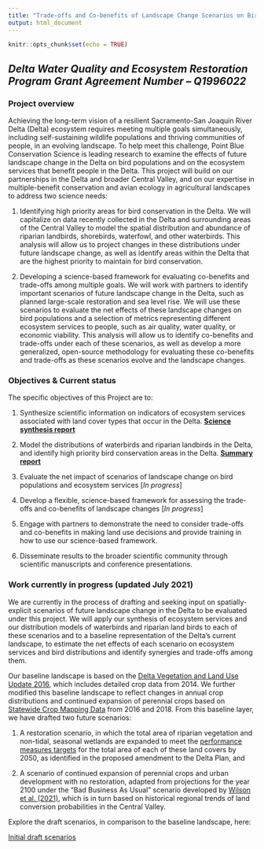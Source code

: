 ```yaml
---
title: "Trade-offs and Co-benefits of Landscape Change Scenarios on Bird Communities and Ecosystem Services in the Sacramento-San Joaquin River Delta"
output: html_document
---
```


```r
knitr::opts_chunk$set(echo = TRUE)
```

## *Delta Water Quality and Ecosystem Restoration Program Grant Agreement Number – Q1996022*


### Project overview

Achieving the long-term vision of a resilient Sacramento-San Joaquin River Delta (Delta) 
ecosystem requires meeting multiple goals simultaneously, including self-sustaining wildlife populations and thriving communities of people, in an evolving landscape. To help meet this challenge, Point Blue Conservation Science is leading research to examine the effects of future landscape change in the Delta on bird populations and on the ecosystem services that benefit people in the Delta. This project will build on our partnerships in the Delta and broader Central Valley, and on our expertise in multiple-benefit conservation and avian ecology in 
agricultural landscapes to address two science needs: 

1) Identifying high priority areas for bird conservation in the Delta. We will capitalize on data recently collected in the Delta and surrounding areas of the Central Valley to model the spatial distribution and abundance of riparian landbirds, shorebirds, waterfowl, and other waterbirds. This analysis will allow us to project changes in these distributions under future landscape change, as well as identify areas within the Delta that are the highest priority to maintain for bird conservation.  

2) Developing a science-based framework for evaluating co-benefits and trade-offs among multiple goals. We will work with partners to identify important scenarios of future landscape change in the Delta, such as planned large-scale restoration and sea level rise. We will use these scenarios to evaluate the net effects of these landscape changes on bird populations and a selection of metrics representing different ecosystem services to people, such as air quality, water quality, or economic viability. This analysis will allow us to identify co-benefits and trade-offs under each of these scenarios, as well as develop a more generalized, open-source methodology for evaluating these co-benefits and trade-offs as these scenarios evolve and the landscape changes. 


### Objectives & Current status

The specific objectives of this Project are to: 

1. Synthesize scientific information on indicators of ecosystem services associated with land cover types that occur in the Delta. **[Science synthesis report](http://www.prbo.org/refs/files/12650_PetersonCA2020.pdf)** 

2. Model the distributions of waterbirds and riparian landbirds in the Delta, and identify high priority bird conservation areas in the Delta. **[Summary report](http://www.prbo.org/refs/files/12713_DybalaKE2021.pdf)**

3. Evaluate the net impact of scenarios of landscape change on bird populations and 
ecosystem services [*In progress*]

4. Develop a flexible, science-based framework for assessing the trade-offs and co-benefits 
of landscape changes [*In progress*]

5. Engage with partners to demonstrate the need to consider trade-offs and co-benefits in making land use decisions and provide training in how to use our science-based framework.

6. Disseminate results to the broader scientific community through scientific manuscripts and conference presentations.



### Work currently in progress (updated July 2021)

We are currently in the process of drafting and seeking input on spatially-explicit scenarios of future landscape change in the Delta to be evaluated under this project. We will apply our synthesis of ecosystem services and our distribution models of waterbirds and riparian land birds to each of these scenarios and to a baseline representation of the Delta's current landscape, to estimate the net effects of each scenario on ecosystem services and bird distributions and identify synergies and trade-offs among them.

Our baseline landscape is based on the [Delta Vegetation and Land Use Update 2016](https://map.dfg.ca.gov/metadata/ds2855.html), which includes detailed crop data from 2014. We further modified this baseline landscape to reflect changes in annual crop distributions and continued expansion of perennial crops based on [Statewide Crop Mapping Data](https://data.cnra.ca.gov/dataset/statewide-crop-mapping) from 2016 and 2018. From this baseline layer, we have drafted two future scenarios: 

1) A restoration scenario, in which the total area of riparian vegetation and non-tidal, seasonal wetlands are expanded to meet the [performance measures targets](https://deltacouncil.ca.gov/pdf/delta-plan/2020-04-15-draft-ch-04-pm-4-16.pdf) for the total area of each of these land covers by 2050, as identified in the proposed amendment to the Delta Plan, and

2) A scenario of continued expansion of perennial crops and urban development with no restoration, adapted from projections for the year 2100 under the "Bad Business As Usual" scenario developed by [Wilson et al. (2021)](https://www.sciencebase.gov/catalog/item/6042c93fd34eb1203119dcaa), which is in turn based on historical regional trends of land conversion probabilities in the Central Valley.

Explore the draft scenarios, in comparison to the baseline landscape, here:

[Initial draft scenarios](draft_scenarios.html)




